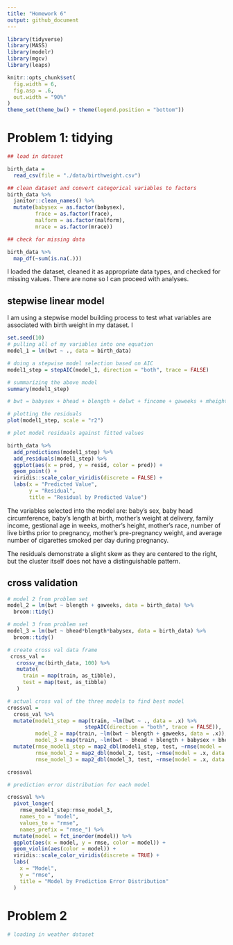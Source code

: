 ```yaml
---
title: "Homework 6"
output: github_document
---
```


```r
library(tidyverse)
library(MASS)
library(modelr)
library(mgcv)
library(leaps)

knitr::opts_chunk$set(
  fig.width = 6,
  fig.asp = .6,
  out.width = "90%"
)
theme_set(theme_bw() + theme(legend.position = "bottom"))
```

# Problem 1: tidying
```r
## load in dataset

birth_data = 
  read_csv(file = "./data/birthweight.csv")

## clean dataset and convert categorical variables to factors
birth_data %>%
  janitor::clean_names() %>%
  mutate(babysex = as.factor(babysex),
         frace = as.factor(frace),
         malform = as.factor(malform),
         mrace = as.factor(mrace))

## check for missing data

birth_data %>%
  map_df(~sum(is.na(.)))

```
I loaded the dataset, cleaned it as appropriate data types, and checked for missing values. There are none so I can proceed with analyses.

## stepwise linear model

I am using a stepwise model building process to test what variables are associated with birth weight in my dataset. I 

```r
set.seed(10)
# pulling all of my variables into one equation
model_1 = lm(bwt ~ ., data = birth_data)

# doing a stepwise model selection based on AIC
model1_step = stepAIC(model_1, direction = "both", trace = FALSE) 

# summarizing the above model
summary(model1_step) 

# bwt = babysex + bhead + blength + delwt + fincome + gaweeks + mheight + mrace + parity + ppwt + smoken

# plotting the residuals
plot(model1_step, scale = "r2")

# plot model residuals against fitted values

birth_data %>%
  add_predictions(model1_step) %>%
  add_residuals(model1_step) %>%
  ggplot(aes(x = pred, y = resid, color = pred)) +
  geom_point() +
  viridis::scale_color_viridis(discrete = FALSE) +
  labs(x = "Predicted Value",
       y = "Residual",
       title = "Residual by Predicted Value")

```
The variables selected into the model are: baby's sex, baby head circumference, baby's length at birth, mother's weight at delivery, family income, gestional age in weeks, mother's height, mother's race, number of live births prior to pregnancy, mother's pre-pregnancy weight, and average number of cigarettes smoked per day during pregnancy.

The residuals demonstrate a slight skew as they are centered to the right, but the cluster itself does not have a distinguishable pattern.

## cross validation
```r
# model 2 from problem set
model_2 = lm(bwt ~ blength + gaweeks, data = birth_data) %>%
  broom::tidy()

# model 3 from problem set
model_3 = lm(bwt ~ bhead*blength*babysex, data = birth_data) %>%
  broom::tidy()

# create cross val data frame
 cross_val = 
   crossv_mc(birth_data, 100) %>%
   mutate(
     train = map(train, as_tibble),
     test = map(test, as_tibble)
   )

# actual cross val of the three models to find best model
crossval = 
  cross_val %>%
  mutate(model1_step = map(train, ~lm(bwt ~ ., data = .x) %>%
                         stepAIC(direction = "both", trace = FALSE)),
         model_2 = map(train, ~lm(bwt ~ blength + gaweeks, data = .x)),
         model_3 = map(train, ~lm(bwt ~ bhead + blength + babysex + bhead*blength + bhead*babysex + blength*babysex + bhead*babysex*blength, data = .x))) %>%
  mutate(rmse_model1_step = map2_dbl(model1_step, test, ~rmse(model = .x, data = .y)),
         rmse_model_2 = map2_dbl(model_2, test, ~rmse(model = .x, data = .y)),
         rmse_model_3 = map2_dbl(model_3, test, ~rmse(model = .x, data = .y)))

crossval

# prediction error distribution for each model

crossval %>%
  pivot_longer(
    rmse_model1_step:rmse_model_3,
    names_to = "model",
    values_to = "rmse",
    names_prefix = "rmse_") %>%
  mutate(model = fct_inorder(model)) %>%
  ggplot(aes(x = model, y = rmse, color = model)) +
  geom_violin(aes(color = model)) +
  viridis::scale_color_viridis(discrete = TRUE) +
  labs(
    x = "Model",
    y = "rmse",
    title = "Model by Prediction Error Distribution"
  )
```
# Problem 2
```r
# loading in weather dataset



```

